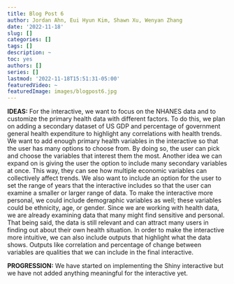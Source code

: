 ```yaml
---
title: Blog Post 6
author: Jordan Ahn, Eui Hyun Kim, Shawn Xu, Wenyan Zhang
date: '2022-11-18'
slug: []
categories: []
tags: []
description: ~
toc: yes
authors: []
series: []
lastmod: '2022-11-18T15:51:31-05:00'
featuredVideo: ~
featuredImage: images/blogpost6.jpg
---
```


**IDEAS:**
For the interactive, we want to focus on the NHANES data and to customize the primary health data with different factors. To do this, we plan on adding a secondary dataset of US GDP and percentage of government general health expenditure to highlight any correlations with health trends. We want to add enough primary health variables in the interactive so that the user has many options to choose from. By doing so, the user can pick and choose the variables that interest them the most. Another idea we can expand on is giving the user the option to include many secondary variables at once. This way, they can see how multiple economic variables can collectively affect trends. We also want to include an option for the user to set the range of years that the interactive includes so that the user can examine a smaller or larger range of data. 
To make the interactive more personal, we could include demographic variables as well; these variables could be ethnicity, age, or gender. Since we are working with health data, we are already examining data that many might find sensitive and personal. That being said, the data is still relevant and can attract many users in finding out about their own health situation.
	In order to make the interactive more intuitive, we can also include outputs that highlight what the data shows. Outputs like correlation and percentage of change between variables are qualities that we can include in the final interactive. 

**PROGRESSION:**
We have started on implementing the Shiny interactive but we have not added anything meaningful for the interactive yet.
